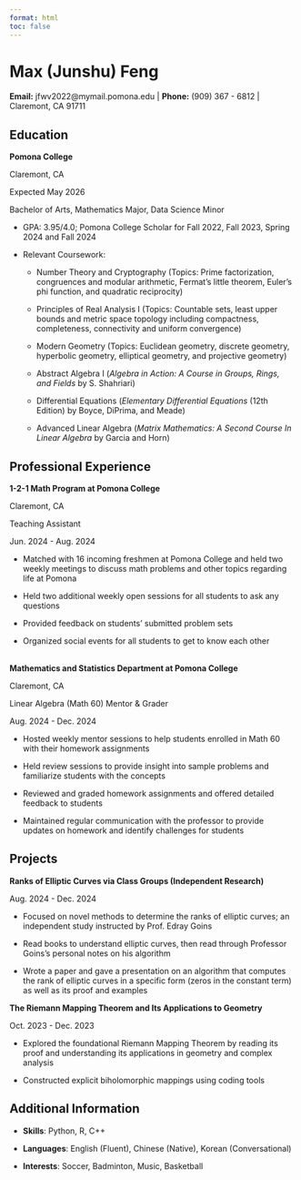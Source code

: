 ```yaml
---
format: html
toc: false
---
```


# Max (Junshu) Feng

**Email:** jfwv2022\@mymail.pomona.edu \| **Phone:** (909) 367 - 6812 \| Claremont, CA 91711

## Education

**Pomona College**

Claremont, CA

Expected May 2026

Bachelor of Arts, Mathematics Major, Data Science Minor

-   GPA: 3.95/4.0; Pomona College Scholar for Fall 2022, Fall 2023, Spring 2024 and Fall 2024

-   Relevant Coursework: 

    -   Number Theory and Cryptography (Topics: Prime factorization, congruences and modular arithmetic, Fermat's little theorem, Euler's phi function, and quadratic reciprocity)

    -   Principles of Real Analysis I (Topics: Countable sets, least upper bounds and metric space topology including compactness, completeness, connectivity and uniform convergence)

    -   Modern Geometry (Topics: Euclidean geometry, discrete geometry, hyperbolic geometry, elliptical geometry, and projective geometry)

    -   Abstract Algebra I (*Algebra in Action: A Course in Groups, Rings, and Fields* by S. Shahriari)

    -   Differential Equations (*Elementary Differential Equations* (12th Edition) by Boyce, DiPrima, and Meade)

    -   Advanced Linear Algebra (*Matrix Mathematics: A Second Course In Linear Algebra* by Garcia and Horn)

## Professional Experience

**1-2-1 Math Program at Pomona College**

Claremont, CA

Teaching Assistant

Jun. 2024 - Aug. 2024

-   Matched with 16 incoming freshmen at Pomona College and held two weekly meetings to discuss math problems and other topics regarding life at Pomona

-   Held two additional weekly open sessions for all students to ask any questions

-   Provided feedback on students’ submitted problem sets

-   Organized social events for all students to get to know each other

\
**Mathematics and Statistics Department at Pomona College**

Claremont, CA

Linear Algebra (Math 60) Mentor & Grader

Aug. 2024 - Dec. 2024

-   Hosted weekly mentor sessions to help students enrolled in Math 60 with their homework assignments

-   Held review sessions to provide insight into sample problems and familiarize students with the concepts

-   Reviewed and graded homework assignments and offered detailed feedback to students

-   Maintained regular communication with the professor to provide updates on homework and identify challenges for students

## Projects

**Ranks of Elliptic Curves via Class Groups (Independent Research)**

Aug. 2024 - Dec. 2024

-   Focused on novel methods to determine the ranks of elliptic curves; an independent study instructed by Prof. Edray Goins

-   Read books to understand elliptic curves, then read through Professor Goins’s personal notes on his algorithm

-   Wrote a paper and gave a presentation on an algorithm that computes the rank of elliptic curves in a specific form (zeros in the constant term) as well as its proof and examples

**The Riemann Mapping Theorem and Its Applications to Geometry**

Oct. 2023 - Dec. 2023

-   Explored the foundational Riemann Mapping Theorem by reading its proof and understanding its applications in geometry and complex analysis

-   Constructed explicit biholomorphic mappings using coding tools

## Additional Information

-   **Skills**: Python, R, C++

-   **Languages**: English (Fluent), Chinese (Native), Korean (Conversational)

-   **Interests**: Soccer, Badminton, Music, Basketball
